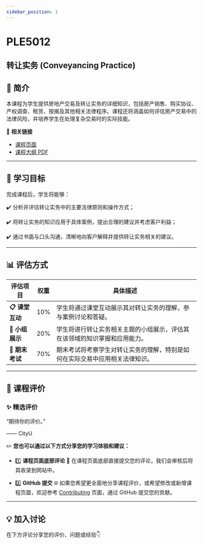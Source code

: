 ```yaml
---
sidebar_position: 1
---
```


# PLE5012
## 转让实务 (Conveyancing Practice)

## **📘 简介**
本课程为学生提供房地产交易及转让实务的详细知识，包括房产销售、购买协议、产权调查、租赁、按揭及其他相关法律程序。课程还将涵盖如何评估房产交易中的法律风险，并培养学生在处理复杂交易时的实际技能。

🔗 **相关链接**
- [课程页面](https://www.cityu.edu.hk/catalogue/pg/202425/course/PLE5012.htm)
- [课程大纲 PDF](https://www.cityu.edu.hk/catalogue/pg/202425/course/PLE5012.pdf)

---

## **🎯 学习目标**

完成课程后，学生将能够：

✔️ 分析并评估转让实务中的主要法律原则和操作方式；

✔️ 将转让实务的知识应用于具体案例，提出合理的建议并考虑客户利益；

✔️ 通过书面与口头沟通，清晰地向客户解释并提供转让实务相关的建议。

---

## **📊 评估方式**

| **评估项目**          | **权重** | **具体描述**                                                                                       |
|----------------------|---------|---------------------------------------------------------------------------------------------------|
| **📋 课堂互动**       | 10%     | 学生将通过课堂互动展示其对转让实务的理解，参与案例讨论和答疑。                                   |
| **📂 小组展示**       | 20%     | 学生将进行转让实务相关主题的小组展示，评估其在该领域的知识掌握和应用能力。                     |
| **📂 期末考试**       | 70%     | 期末考试将考察学生对转让实务的理解，特别是如何在实际交易中应用相关法律知识。                   |

---

## **💬 课程评价**

### ✨ **精选评价**
<div className={commentStyles.commentBox}>
    <p className={commentStyles.commentText}>
        “期待你的评价。”
    </p>
    <p className={commentStyles.commentAuthor}>—— CityU</p>
</div>

✏️ **您也可以通过以下方式分享您的学习体验和建议：**

- 1️⃣ **课程页面底部评论**
💬 在课程页面底部直接提交您的评论，我们会审核后将其收录到网站中。

- 2️⃣ **GitHub 提交**
🌐 如果您希望更全面地分享课程评价，或希望修改或新增课程页面，欢迎参考 [Contributing](https://penjc.github.io/CityU/contributing) 页面，通过 GitHub 提交您的贡献。

---

## **💡 加入讨论**

在下方评论分享您的评价、问题或经验👇
<Utterances />
